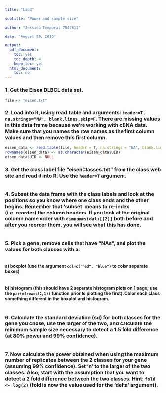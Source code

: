 ```yaml
---
title: "Lab3"

subtitle: "Power and sample size"

author: "Jessica Temporal 7547611"

date: "August 29, 2016"

output:
  pdf_document:
    toc: yes
    toc_depth: 4
    keep_tex: yes
  html_document:
    toc: no
---
```

\newpage

### 1. Get the Eisen DLBCL data set.
```r
file <- "eisen.txt"
```

### 2. Load into R, using read.table and arguments: `header=T, na.strings="NA", blank.lines.skip=F`. There are missing values in this data frame because we’re working with cDNA data. Make sure that you names the row names as the first column values and then remove this first column.
```r
eisen_data <- read.table(file, header = T, na.strings = "NA", blank.lines.skip = F)
rownames(eisen_data) <- as.character(eisen_data$UID)
eisen_data$UID <- NULL
```

### 3. Get the class label file "eisenClasses.txt" from the class web site and read it into R. Use the `header=T` argument.
```r

```

### 4. Subset the data frame with the class labels and look at the positions so you know where one class ends and the other begins. Remember that ‘subset’ means to re-index (i.e. reorder) the column headers. If you look at the original column name order with `dimnames(dat)[[2]]` both before and after you reorder them, you will see what this has done.
```r

```

### 5. Pick a gene, remove cells that have "NAs", and plot the values for both classes with a:
```r

```

#### a) boxplot (use the argument `col=c("red", "blue")` to color separate boxes)
```r

```

#### b) histogram (this should have 2 separate histogram plots on 1 page; use the `par(mfrow=c(2,1))` function prior to plotting the first). Color each class something different in the boxplot and histogram.
```r

```

### 6. Calculate the standard deviation (sd) for both classes for the gene you chose, use the larger of the two, and calculate the minimum sample size necessary to detect a 1.5 fold difference (at 80% power and 99% confidence).
```r

```

### 7. Now calculate the power obtained when using the maximum number of replicates between the 2 classes for your gene (assuming 99% confidence). Set 'n' to the larger of the two classes. Also, start with the assumption that you want to detect a 2 fold difference between the two classes. Hint: `fold <- log(2)` (fold is now the value used for the 'delta' argument).
```r

```